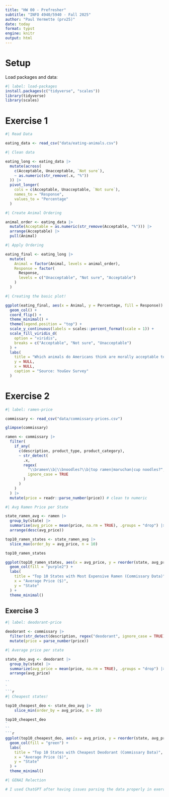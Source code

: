 ```yaml
---
title: "HW 00 - Prefresher"
subtitle: "INFO 4940/5940 - Fall 2025"
author: "Paul Vermette (prv25)"
date: today
format: typst
engine: knitr
output: html
---
```


# Setup

Load packages and data:

```r
#| label: load-packages
install.packages(c("tidyverse", "scales"))
library(tidyverse)
library(scales)
```

# Exercise 1

```r
#| Read Data

eating_data <- read_csv("data/eating-animals.csv")

```

```r
#| Clean data

eating_long <- eating_data |>
  mutate(across(
    c(Acceptable, Unacceptable, `Not sure`),
    ~ as.numeric(str_remove(.x, "%"))
  )) |>
  pivot_longer(
    cols = c(Acceptable, Unacceptable, `Not sure`),
    names_to = "Response",
    values_to = "Percentage"
  )
```

```r
#| Create Animal Ordering

animal_order <- eating_data |>
  mutate(Acceptable = as.numeric(str_remove(Acceptable, "%"))) |>
  arrange(Acceptable) |>
  pull(Animal)
```

```r
#| Apply Ordering

eating_final <- eating_long |>
  mutate(
    Animal = factor(Animal, levels = animal_order),
    Response = factor(
      Response,
      levels = c("Unacceptable", "Not sure", "Acceptable")
    )
  )
```

```r
#| Creating the basic plot!

ggplot(eating_final, aes(x = Animal, y = Percentage, fill = Response)) +
  geom_col() +
  coord_flip() +
  theme_minimal() +
  theme(legend.position = "top") +
  scale_y_continuous(labels = scales::percent_format(scale = 1)) +
  scale_fill_viridis_d(
    option = "viridis",
    breaks = c("Acceptable", "Not sure", "Unacceptable")
  ) +
  labs(
    title = "Which animals do Americans think are morally acceptable to eat under normal circumstances?",
    y = NULL,
    x = NULL,
    caption = "Source: YouGov Survey"
  )
```

# Exercise 2

```r
#| label: ramen-price

commissary <- read_csv("data/commissary-prices.csv")

glimpse(commissary)

```

```r
ramen <- commissary |>
  filter(
    if_any(
      c(description, product_type, product_category),
      ~ str_detect(
        .x,
        regex(
          "\\bramen\\b|\\bnoodles?\\b|top ramen|maruchan|cup noodles?",
          ignore_case = TRUE
        )
      )
    )
  ) |>
  mutate(price = readr::parse_number(price)) # clean to numeric
```

```r
#| Avg Ramen Price per State

state_ramen_avg <- ramen |>
  group_by(state) |>
  summarise(avg_price = mean(price, na.rm = TRUE), .groups = "drop") |>
  arrange(desc(avg_price))

top10_ramen_states <- state_ramen_avg |>
  slice_max(order_by = avg_price, n = 10)

top10_ramen_states
```



```r
ggplot(top10_ramen_states, aes(x = avg_price, y = reorder(state, avg_price))) +
  geom_col(fill = "purple2") +
  labs(
    title = "Top 10 States with Most Expensive Ramen (Commissary Data)",
    x = "Average Price ($)",
    y = "State"
  ) +
  theme_minimal()
```





## Exercise 3

```r
#| label: deodorant-price

deodorant <- commissary |>
  filter(str_detect(description, regex("deodorant", ignore_case = TRUE))) |>
  mutate(price = parse_number(price))
```


```r
#| Average price per state

state_deo_avg <- deodorant |>
  group_by(state) |>
  summarize(avg_price = mean(price, na.rm = TRUE), .groups = "drop") |>
  arrange(avg_price)

``
`
```r
#| Cheapest states! 

top10_cheapest_deo <- state_deo_avg |> 
    slice_min(order_by = avg_price, n = 10)

top10_cheapest_deo
`
``
```r
ggplot(top10_cheapest_deo, aes(x = avg_price, y = reorder(state, avg_price))) +
  geom_col(fill = "green") +
  labs(
    title = "Top 10 States with Cheapest Deodorant (Commissary Data)",
    x = "Average Price ($)",
    y = "State"
  ) +
  theme_minimal()
```




```r
#| GENAI Relection

# I used ChatGPT after having issues parsing the data properly in exercise 2, as I couldn't figure out why 'ramen' wasn't giving me 10 results via the output. I had to to use the 'str_detect(.x, regex("\\bramen\\b|\\bnoodles?\\b|top ramen|maruchan|cup noodles?", ignore_case = TRUE))' line. Which is strange, because I did NOT have to for the deodorant table/graph.
```